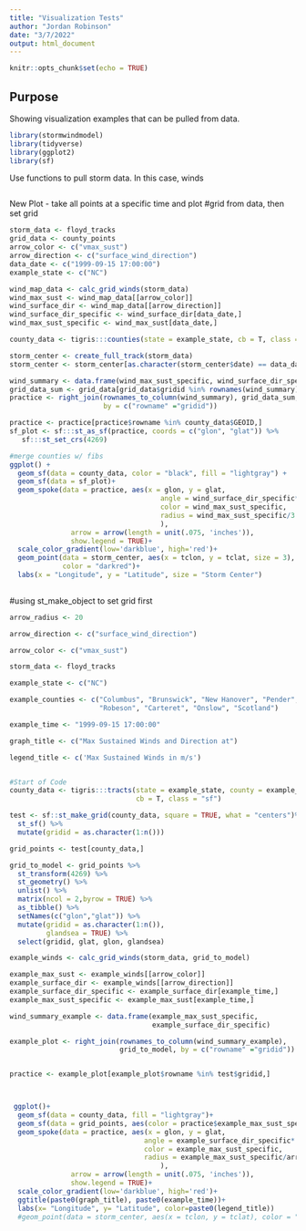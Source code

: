 ```yaml
---
title: "Visualization Tests"
author: "Jordan Robinson"
date: "3/7/2022"
output: html_document
---
```


```r
knitr::opts_chunk$set(echo = TRUE)
```

## Purpose

Showing visualization examples that can be pulled from data.

```r
library(stormwindmodel)
library(tidyverse)
library(ggplot2)
library(sf)
```


Use functions to pull storm data. In this case, winds
```r

```

New Plot - take all points at a specific time and plot
#grid from data, then set grid
```r

storm_data <- floyd_tracks
grid_data <- county_points
arrow_color <- c("vmax_sust")
arrow_direction <- c("surface_wind_direction")
data_date <- c("1999-09-15 17:00:00")
example_state <- c("NC")

wind_map_data <- calc_grid_winds(storm_data)
wind_max_sust <- wind_map_data[[arrow_color]]
wind_surface_dir <- wind_map_data[[arrow_direction]]
wind_surface_dir_specific <- wind_surface_dir[data_date,]
wind_max_sust_specific <- wind_max_sust[data_date,]

county_data <- tigris:::counties(state = example_state, cb = T, class = "sf")

storm_center <- create_full_track(storm_data)
storm_center <- storm_center[as.character(storm_center$date) == data_date,]

wind_summary <- data.frame(wind_max_sust_specific, wind_surface_dir_specific)
grid_data_sum <- grid_data[grid_data$gridid %in% rownames(wind_summary),]
practice <- right_join(rownames_to_column(wind_summary), grid_data_sum, 
                       by = c("rowname" ="gridid"))

practice <- practice[practice$rowname %in% county_data$GEOID,]
sf_plot <- sf:::st_as_sf(practice, coords = c("glon", "glat")) %>% 
   sf:::st_set_crs(4269)

#merge counties w/ fibs
ggplot() + 
  geom_sf(data = county_data, color = "black", fill = "lightgray") +
  geom_sf(data = sf_plot)+
  geom_spoke(data = practice, aes(x = glon, y = glat,
                                     angle = wind_surface_dir_specific* pi / 180,
                                     color = wind_max_sust_specific,
                                     radius = wind_max_sust_specific/3
                                     ),
               arrow = arrow(length = unit(.075, 'inches')),
               show.legend = TRUE)+
  scale_color_gradient(low='darkblue', high='red')+
  geom_point(data = storm_center, aes(x = tclon, y = tclat, size = 3), 
             color = "darkred")+
  labs(x = "Longitude", y = "Latitude", size = "Storm Center")
  
```

#using st_make_object to set grid first
```r
arrow_radius <- 20

arrow_direction <- c("surface_wind_direction")

arrow_color <- c("vmax_sust")

storm_data <- floyd_tracks

example_state <- c("NC")

example_counties <- c("Columbus", "Brunswick", "New Hanover", "Pender", "Bladen",
                      "Robeson", "Carteret", "Onslow", "Scotland")

example_time <- "1999-09-15 17:00:00"

graph_title <- c("Max Sustained Winds and Direction at")

legend_title <- c('Max Sustained Winds in m/s')


#Start of Code
county_data <- tigris:::tracts(state = example_state, county = example_counties,
                               cb = T, class = "sf")

test <- sf::st_make_grid(county_data, square = TRUE, what = "centers")%>% 
  st_sf() %>% 
  mutate(gridid = as.character(1:n()))

grid_points <- test[county_data,]

grid_to_model <- grid_points %>% 
  st_transform(4269) %>%
  st_geometry() %>%
  unlist() %>%
  matrix(ncol = 2,byrow = TRUE) %>%
  as_tibble() %>%
  setNames(c("glon","glat")) %>%
  mutate(gridid = as.character(1:n()),
         glandsea = TRUE) %>%
  select(gridid, glat, glon, glandsea)

example_winds <- calc_grid_winds(storm_data, grid_to_model)

example_max_sust <- example_winds[[arrow_color]]
example_surface_dir <- example_winds[[arrow_direction]]
example_surface_dir_specific <- example_surface_dir[example_time,]
example_max_sust_specific <- example_max_sust[example_time,]

wind_summary_example <- data.frame(example_max_sust_specific,
                                   example_surface_dir_specific)

example_plot <- right_join(rownames_to_column(wind_summary_example),
                           grid_to_model, by = c("rowname" ="gridid"))


practice <- example_plot[example_plot$rowname %in% test$gridid,]



 ggplot()+
  geom_sf(data = county_data, fill = "lightgray")+
  geom_sf(data = grid_points, aes(color = practice$example_max_sust_specific))+
  geom_spoke(data = practice, aes(x = glon, y = glat,
                                 angle = example_surface_dir_specific* pi / 180,
                                 color = example_max_sust_specific,
                                 radius = example_max_sust_specific/arrow_radius
                                     ),
               arrow = arrow(length = unit(.075, 'inches')),
               show.legend = TRUE)+
  scale_color_gradient(low='darkblue', high='red')+
  ggtitle(paste0(graph_title), paste0(example_time))+
  labs(x= "Longitude", y= "Latitude", color=paste0(legend_title))
  #geom_point(data = storm_center, aes(x = tclon, y = tclat), color = "green")
 

```
